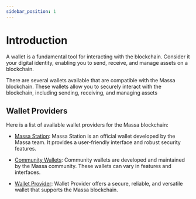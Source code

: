 ```yaml
---
sidebar_position: 1
---
```


# Introduction

A wallet is a fundamental tool for interacting with the blockchain.
Consider it your digital identity, enabling you to send, receive, and manage assets on a blockchain.

There are several wallets available that are compatible with the Massa blockchain.
These wallets allow you to securely interact with the blockchain, including sending, receiving, and managing assets

## Wallet Providers

Here is a list of available wallet providers for the Massa blockchain:

- [Massa Station](massa-station): Massa Station is an official wallet developed by the Massa team. It provides a user-friendly interface and robust security features.

- [Community Wallets](community-wallets): Community wallets are developed and maintained by the Massa community. These wallets can vary in features and interfaces.

- [Wallet Provider](wallet-provider): Wallet Provider offers a secure, reliable, and versatile wallet that supports the Massa blockchain.
